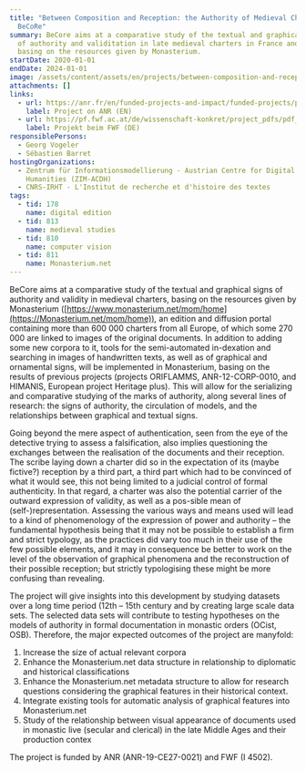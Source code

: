 ```yaml
---
title: "Between Composition and Reception: the Authority of Medieval Charters –
  BeCoRe"
summary: BeCore aims at a comparative study of the textual and graphical signs
  of authority and validitation in late medieval charters in France and Austria,
  basing on the resources given by Monasterium.
startDate: 2020-01-01
endDate: 2024-01-01
image: /assets/content/assets/en/projects/between-composition-and-reception-authority-medieval-charters-becore/becore.png
attachments: []
links:
  - url: https://anr.fr/en/funded-projects-and-impact/funded-projects/project/funded/project/b2d9d3668f92a3b9fbbf7866072501ef-cfdf14efeb/
    label: Project on ANR (EN)
  - url: https://pf.fwf.ac.at/de/wissenschaft-konkret/project_pdfs/pdf_abstracts/i4502d.pdf
    label: Projekt beim FWF (DE)
responsiblePersons:
  - Georg Vogeler
  - Sébastien Barret
hostingOrganizations:
  - Zentrum für Informationsmodellierung - Austrian Centre for Digital
    Humanities (ZIM-ACDH)
  - CNRS-IRHT - L'Institut de recherche et d'histoire des textes
tags:
  - tid: 178
    name: digital edition
  - tid: 813
    name: medieval studies
  - tid: 810
    name: computer vision
  - tid: 811
    name: Monasterium.net
---
```

BeCore aims at a comparative study of the textual and graphical signs of authority and validity in medieval charters, basing on the resources given by Monasterium ([https://www.monasterium.net/mom/home](https://Monasterium.net/mom/home)), an edition and diffusion portal containing more than 600 000 charters from all Europe, of which some 270 000 are linked to images of the original documents. In addition to adding some new corpora to it, tools for the semi-automated in-dexation and searching in images of handwritten texts, as well as of graphical and ornamental signs, will be implemented in Monasterium, basing on the results of previous projects (projects ORIFLAMMS, ANR-12-CORP-0010, and HIMANIS, European project Heritage plus). This will allow for the serializing and comparative studying of the marks of authority, along several lines of research: the signs of authority, the circulation of models, and the relationships between graphical and textual signs.

Going beyond the mere aspect of authentication, seen from the eye of the detective trying to assess a falsification, also implies questioning the exchanges between the realisation of the documents and their reception. The scribe laying down a charter did so in the expectation of its (maybe fictive?) reception by a third part, a third part which had to be convinced of what it would see, this not being limited to a judicial control of formal authenticity. In that regard, a charter was also the potential carrier of the outward expression of validity, as well as a pos-sible mean of (self-)representation.
Assessing the various ways and means used will lead to a kind of phenomenology of the expression of power and authority – the fundamental hypothesis being that it may not be possible to establish a firm and strict typology, as the practices did vary too much in their use of the few possible elements, and it may in consequence be better to work on the level of the observation of graphical phenomena and the reconstruction of their possible reception; but strictly typologising these might be more confusing than revealing.

The project will give insights into this development by studying datasets over a long time period (12th – 15th century and by creating large scale data sets. The selected data sets will contribute to testing hypotheses on the models of authority in formal documentation in monastic orders (OCist, OSB). Therefore, the major expected outcomes of the project are manyfold:

1.  Increase the size of actual relevant corpora
2.  Enhance the Monasterium.net data structure in relationship to diplomatic and historical classifications
3.  Enhance the Monasterium.net metadata structure to allow for research questions considering the graphical features in their historical context.
4.  Integrate existing tools for automatic analysis of graphical features into Monasterium.net
5.  Study of the relationship between visual appearance of documents used in monastic live (secular and clerical) in the late Middle Ages and their production contex

The project is funded by ANR (ANR-19-CE27-0021) and FWF (I 4502).
